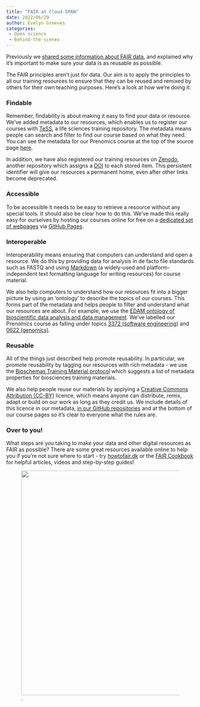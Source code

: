 ```yaml
---
title: "FAIR at Cloud-SPAN"
date: 2022/06/29
author: Evelyn Greeves
categories:
 - Open science
 - Behind-the-scenes
---
```


Previously we [shared some information about FAIR data](https://cloudspan.peerboard.com/post/776528452?space=1733297297), and explained why it’s important to make sure your data is as reusable as possible. 

The FAIR principles aren't just for data. Our aim is to apply the principles to all our training resources to ensure that they can be reused and remixed by others for their own teaching purposes. Here's a look at how we're doing it:

### **Findable**

Remember, findability is about making it easy to find your data or resource. We’ve added metadata to our resources, which enables us to register our courses with [TeSS](https://tess.elixir-europe.org/), a life sciences training repository. The metadata means people can search and filter to find our course based on what they need. You can see the metadata for our Prenomics course at the top of the source page [here](https://raw.githubusercontent.com/Cloud-SPAN/prenomics00-intro/gh-pages/index.md).

In addition, we have also registered our training resources on [Zenodo](https://zenodo.org/communities/cloud-span/?page=1&size=20), another repository which assigns a [DOI](https://www.doi.org/) to each stored item. This persistent identifier will give our resources a permanent home, even after other links become deprecated.

### **Accessible**

To be accessible it needs to be easy to retrieve a resource without any special tools. It should also be clear how to do this. We’ve made this really easy for ourselves by hosting our courses online for free on a [dedicated set of webpages](https://cloud-span.github.io/prenomics00-intro/) via [GitHub Pages](https://pages.github.com/).

### **Interoperable**

Interoperability means ensuring that computers can understand and open a resource. We do this by providing data for analysis in de facto file standards such as FASTQ and using [Markdown](https://www.markdownguide.org/getting-started/) (a widely-used and platform-independent text formatting language for writing resources) for course material.

We also help computers to understand how our resources fit into a bigger picture by using an ‘ontology’ to describe the topics of our courses. This forms part of the metadata and helps people to filter and understand what our resources are about. For example, we use the [EDAM ontology of bioscientific data analysis and data management](https://edamontology.org/page). We've labelled our Prenomics course as falling under topics [3372 (software engineering)](https://bioportal.bioontology.org/ontologies/EDAM?p=classes&conceptid=topic_3372) and [0622 (genomics)](https://bioportal.bioontology.org/ontologies/EDAM?p=classes&conceptid=topic_0622).

### **Reusable**

All of the things just described help promote reusability. In particular, we promote reusability by tagging our resources with rich metadata - we use the [Bioschemas Training Material protocol](https://bioschemas.org/profiles/TrainingMaterial/1.0-RELEASE) which suggests a list of metadata properties for biosciences training materials.

We also help people reuse our materials by applying a [Creative Commons Attribution (CC-BY)](https://creativecommons.org/licenses/by/4.0/) licence, which means anyone can distribute, remix, adapt or build on our work as long as they credit us. We include details of this licence in our metadata, [in our GitHub repositories](https://github.com/Cloud-SPAN/cloud-span-theme/blob/main/_includes/cs-common-content/LICENSE.md) and at the bottom of our course pages so it’s clear to everyone what the rules are.

### **Over to you!**

What steps are you taking to make your data and other digital resources as FAIR as possible? There are some great resources available online to help you if you're not sure where to start - try [howtofair.dk](https://howtofair.dk/) or the [FAIR Cookbook](https://faircookbook.elixir-europe.org/content/home.html) for helpful articles, videos and step-by-step guides!

![.](../../images/logo_cloud_only.PNG){fig-alt="A graphic showing the Cloud-SPAN logo." width="600"} 
